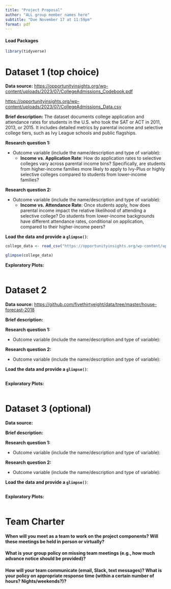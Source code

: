 ```yaml
---
title: "Project Proposal"
author: "ALL group member names here"
subtitle: "Due November 17 at 11:59pm"
format: pdf
---
```


#### Load Packages

```r
library(tidyverse)
```

# Dataset 1 (top choice)

**Data source:** <https://opportunityinsights.org/wp-content/uploads/2023/07/CollegeAdmissions_Codebook.pdf>

<https://opportunityinsights.org/wp-content/uploads/2023/07/CollegeAdmissions_Data.csv>

**Brief description:** The dataset documents college application and attendance rates for students in the U.S. who took the SAT or ACT in 2011, 2013, or 2015. It includes detailed metrics by parental income and selective college tiers, such as Ivy League schools and public flagships.

**Research question 1:**

-   Outcome variable (include the name/description and type of variable):
    -   **Income vs. Application Rate**: How do application rates to selective colleges vary across parental income bins? Specifically, are students from higher-income families more likely to apply to Ivy-Plus or highly selective colleges compared to students from lower-income families?

**Research question 2:**

-   Outcome variable (include the name/description and type of variable):
    -   **Income vs. Attendance Rate**: Once students apply, how does parental income impact the relative likelihood of attending a selective college? Do students from lower-income backgrounds have different attendance rates, conditional on application, compared to their higher-income peers?

**Load the data and provide a `glimpse()`**:

```r

college_data <- read_csv("https://opportunityinsights.org/wp-content/uploads/2023/07/CollegeAdmissions_Data.csv")

glimpse(college_data)
```

**Exploratory Plots:**

```r

```

# Dataset 2

**Data source:** <https://github.com/fivethirtyeight/data/tree/master/house-forecast-2018>

**Brief description:**

**Research question 1:**

-   Outcome variable (include the name/description and type of variable):

**Research question 2:**

-   Outcome variable (include the name/description and type of variable):

**Load the data and provide a `glimpse()`**:

```r

```

**Exploratory Plots:**

```r

```

# 

# Dataset 3 (optional)

**Data source:**

**Brief description:**

**Research question 1:**

-   Outcome variable (include the name/description and type of variable):

**Research question 2:**

-   Outcome variable (include the name/description and type of variable):

**Load the data and provide a `glimpse()`**:

```r

```

**Exploratory Plots:**

```r

```

# 

# Team Charter

#### When will you meet as a team to work on the project components? Will these meetings be held in person or virtually?

#### What is your group policy on missing team meetings (e.g., how much advance notice should be provided)?

#### How will your team communicate (email, Slack, text messages)? What is your policy on appropriate response time (within a certain number of hours? Nights/weekends?)?

#### 

